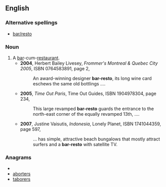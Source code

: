 ==English==

===Alternative spellings===
*[[bar/resto]]

===Noun===
{{en-noun}}

# A [[bar]]-cum-[[restaurant]].
#*'''2004''', Herbert Bailey Livesey, ''Frommer's Montreal & Quebec City 2005'', ISBN 0764583891, page 2,
#*:An award-winning designer '''bar-resto''', its long wine card eschews the same old bottlings ....
#*'''2005''', ''Time Out Paris'', Time Out Guides, ISBN 1904978304, page 234,
#*:This large revamped '''bar-resto''' guards the entrance to the north-east corner of the equally revamped 13th, ....
#*'''2007''', Justine Vaisutis, ''Indonesia'', Lonely Planet, ISBN 1741044359, page 597,
#*:... has simple, attractive beach bungalows that mostly attract surfers and a '''bar-resto''' with satellite TV.

===Anagrams===
* {{alphagram|abeorrst}}
* [[aborters#English|aborters]]
* [[taborers#English|taborers]]